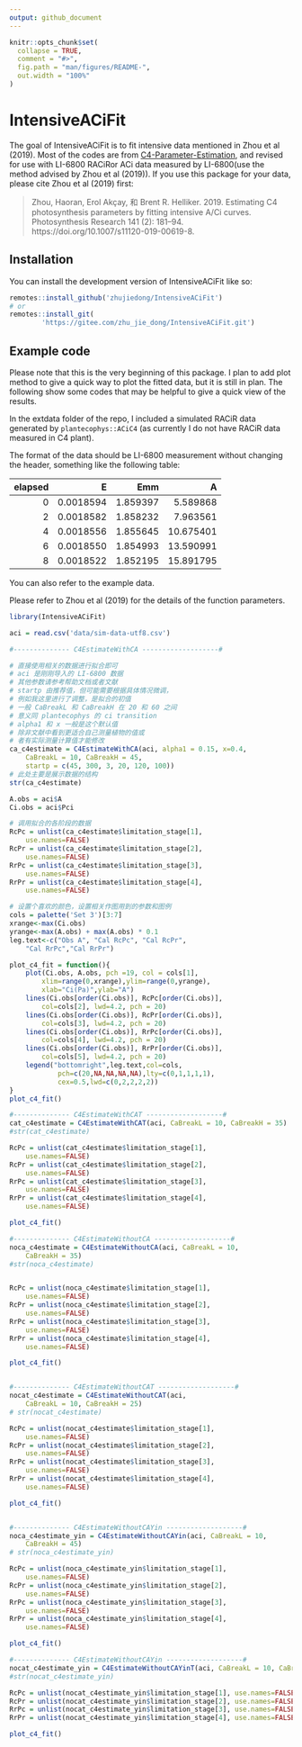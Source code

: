 ```yaml
---
output: github_document
---
```


<!-- README.md is generated from README.Rmd. Please edit that file -->

```r
knitr::opts_chunk$set(
  collapse = TRUE,
  comment = "#>",
  fig.path = "man/figures/README-",
  out.width = "100%"
)
```

# IntensiveACiFit

<!-- badges: start -->
<!-- badges: end -->

The goal of IntensiveACiFit is to fit intensive data mentioned in Zhou et al (2019). Most of the codes are from [C4-Parameter-Estimation](https://github.com/zhouhaoran06/C4-Parameter-Estimation), and revised for use with LI-6800 RACiRor ACi data measured by LI-6800(use the method advised by Zhou et al (2019)). If you use this package for your data, please cite Zhou et al (2019) first:

> Zhou, Haoran, Erol Akçay, 和 Brent R. Helliker. 2019. Estimating C4 photosynthesis parameters by fitting intensive A/Ci curves. Photosynthesis Research 141 (2): 181–94. https://doi.org/10.1007/s11120-019-00619-8.


## Installation

You can install the development version of IntensiveACiFit like so:

``` r
remotes::install_github('zhujiedong/IntensiveACiFit')
# or
remotes::install_git(
        'https://gitee.com/zhu_jie_dong/IntensiveACiFit.git')
```

## Example code


::: {.callout-note}
Please note that this is the very beginning of this package. I plan to add plot method to give a quick way to plot the fitted data, but it is still in plan. The following show some codes that may be helpful to give a quick view of the results.
:::

In the extdata folder of the repo, I included a simulated RACiR data generated by `plantecophys::ACiC4` (as currently I do not have RACiR data measured in C4 plant). 

The format of the data should be LI-6800 measurement without changing the header, something like the following table:

| elapsed|         E|      Emm|         A|
|-------:|---------:|--------:|---------:|
|       0| 0.0018594| 1.859397|  5.589868| 
|       2| 0.0018582| 1.858232|  7.963561|
|       4| 0.0018556| 1.855645| 10.675401| 
|       6| 0.0018550| 1.854993| 13.590991| 
|       8| 0.0018522| 1.852195| 15.891795| 

You can also refer to the example data.

Please refer to Zhou et al (2019) for the details of the function parameters.

```r
library(IntensiveACiFit)

aci = read.csv('data/sim-data-utf8.csv')

#-------------- C4EstimateWithCA -------------------#

# 直接使用相关的数据进行拟合即可
# aci 是刚刚导入的 LI-6800 数据
# 其他参数请参考帮助文档或者文献
# startp 由推荐值，但可能需要根据具体情况微调，
# 例如我这里进行了调整，是拟合的初值
# 一般 CaBreakL 和 CaBreakH 在 20 和 60 之间
# 意义同 plantecophys 的 ci transition 
# alpha1 和 x 一般是这个默认值
# 除非文献中看到更适合自己测量植物的值或
# 者有实际测量计算值才能修改
ca_c4estimate = C4EstimateWithCA(aci, alpha1 = 0.15, x=0.4, 
    CaBreakL = 10, CaBreakH = 45, 
    startp = c(45, 300, 3, 20, 120, 100))
# 此处主要是展示数据的结构
str(ca_c4estimate)

A.obs = aci$A
Ci.obs = aci$Pci

# 调用拟合的各阶段的数据
RcPc = unlist(ca_c4estimate$limitation_stage[1], 
    use.names=FALSE)
RcPr = unlist(ca_c4estimate$limitation_stage[2], 
    use.names=FALSE)
RrPc = unlist(ca_c4estimate$limitation_stage[3], 
    use.names=FALSE)
RrPr = unlist(ca_c4estimate$limitation_stage[4], 
    use.names=FALSE)

# 设置个喜欢的颜色，设置相关作图用到的参数和图例
cols = palette('Set 3')[3:7]
xrange<-max(Ci.obs)
yrange<-max(A.obs) + max(A.obs) * 0.1
leg.text<-c("Obs A", "Cal RcPc", "Cal RcPr",
    "Cal RrPc","Cal RrPr")

plot_c4_fit = function(){
    plot(Ci.obs, A.obs, pch =19, col = cols[1],
        xlim=range(0,xrange),ylim=range(0,yrange), 
        xlab="Ci(Pa)",ylab="A")
    lines(Ci.obs[order(Ci.obs)], RcPc[order(Ci.obs)], 
        col=cols[2], lwd=4.2, pch = 20)
    lines(Ci.obs[order(Ci.obs)], RcPr[order(Ci.obs)], 
        col=cols[3], lwd=4.2, pch = 20)
    lines(Ci.obs[order(Ci.obs)], RrPc[order(Ci.obs)], 
        col=cols[4], lwd=4.2, pch = 20)
    lines(Ci.obs[order(Ci.obs)], RrPr[order(Ci.obs)], 
        col=cols[5], lwd=4.2, pch = 20)
    legend("bottomright",leg.text,col=cols,
            pch=c(20,NA,NA,NA,NA),lty=c(0,1,1,1,1),
            cex=0.5,lwd=c(0,2,2,2,2))
}
plot_c4_fit()

#-------------- C4EstimateWithCAT -------------------#
cat_c4estimate = C4EstimateWithCAT(aci, CaBreakL = 10, CaBreakH = 35)
#str(cat_c4estimate)

RcPc = unlist(cat_c4estimate$limitation_stage[1], 
    use.names=FALSE)
RcPr = unlist(cat_c4estimate$limitation_stage[2], 
    use.names=FALSE)
RrPc = unlist(cat_c4estimate$limitation_stage[3], 
    use.names=FALSE)
RrPr = unlist(cat_c4estimate$limitation_stage[4], 
    use.names=FALSE)

plot_c4_fit()

#-------------- C4EstimateWithoutCA -------------------#
noca_c4estimate = C4EstimateWithoutCA(aci, CaBreakL = 10, 
    CaBreakH = 35)
#str(noca_c4estimate)


RcPc = unlist(noca_c4estimate$limitation_stage[1], 
    use.names=FALSE)
RcPr = unlist(noca_c4estimate$limitation_stage[2], 
    use.names=FALSE)
RrPc = unlist(noca_c4estimate$limitation_stage[3], 
    use.names=FALSE)
RrPr = unlist(noca_c4estimate$limitation_stage[4], 
    use.names=FALSE)

plot_c4_fit()


#-------------- C4EstimateWithoutCAT -------------------#
nocat_c4estimate = C4EstimateWithoutCAT(aci, 
    CaBreakL = 10, CaBreakH = 25)
# str(nocat_c4estimate)

RcPc = unlist(nocat_c4estimate$limitation_stage[1], 
    use.names=FALSE)
RcPr = unlist(nocat_c4estimate$limitation_stage[2], 
    use.names=FALSE)
RrPc = unlist(nocat_c4estimate$limitation_stage[3], 
    use.names=FALSE)
RrPr = unlist(nocat_c4estimate$limitation_stage[4], 
    use.names=FALSE)

plot_c4_fit()


#-------------- C4EstimateWithoutCAYin -------------------#
noca_c4estimate_yin = C4EstimateWithoutCAYin(aci, CaBreakL = 10, 
    CaBreakH = 45)
# str(noca_c4estimate_yin)

RcPc = unlist(noca_c4estimate_yin$limitation_stage[1], 
    use.names=FALSE)
RcPr = unlist(noca_c4estimate_yin$limitation_stage[2], 
    use.names=FALSE)
RrPc = unlist(noca_c4estimate_yin$limitation_stage[3], 
    use.names=FALSE)
RrPr = unlist(noca_c4estimate_yin$limitation_stage[4], 
    use.names=FALSE)

plot_c4_fit()

#-------------- C4EstimateWithoutCAYin -------------------#
nocat_c4estimate_yin = C4EstimateWithoutCAYinT(aci, CaBreakL = 10, CaBreakH = 45)
#str(nocat_c4estimate_yin)

RcPc = unlist(nocat_c4estimate_yin$limitation_stage[1], use.names=FALSE)
RcPr = unlist(nocat_c4estimate_yin$limitation_stage[2], use.names=FALSE)
RrPc = unlist(nocat_c4estimate_yin$limitation_stage[3], use.names=FALSE)
RrPr = unlist(nocat_c4estimate_yin$limitation_stage[4], use.names=FALSE)

plot_c4_fit()

```